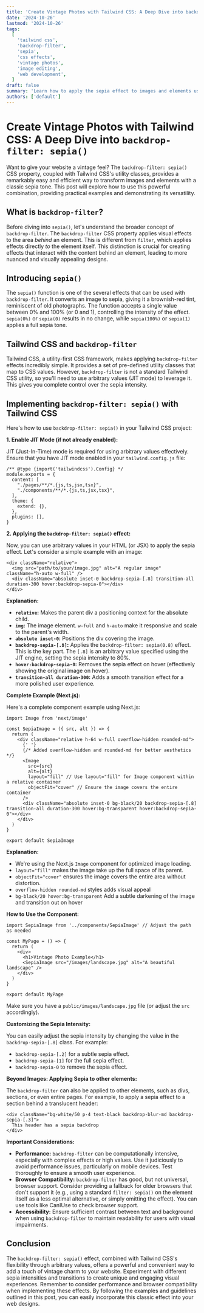 ```yaml
---
title: 'Create Vintage Photos with Tailwind CSS: A Deep Dive into backdrop-filter: sepia()'
date: '2024-10-26'
lastmod: '2024-10-26'
tags:
  [
    'tailwind css',
    'backdrop-filter',
    'sepia',
    'css effects',
    'vintage photos',
    'image editing',
    'web development',
  ]
draft: false
summary: 'Learn how to apply the sepia effect to images and elements using Tailwind CSS backdrop-filter utility. Create vintage-looking photos and add a touch of nostalgia to your website with easy-to-use code examples.'
authors: ['default']
---
```


# Create Vintage Photos with Tailwind CSS: A Deep Dive into `backdrop-filter: sepia()`

Want to give your website a vintage feel? The `backdrop-filter: sepia()` CSS property, coupled with Tailwind CSS's utility classes, provides a remarkably easy and efficient way to transform images and elements with a classic sepia tone. This post will explore how to use this powerful combination, providing practical examples and demonstrating its versatility.

## What is `backdrop-filter`?

Before diving into `sepia()`, let's understand the broader concept of `backdrop-filter`. The `backdrop-filter` CSS property applies visual effects to the area _behind_ an element. This is different from `filter`, which applies effects directly _to_ the element itself. This distinction is crucial for creating effects that interact with the content behind an element, leading to more nuanced and visually appealing designs.

## Introducing `sepia()`

The `sepia()` function is one of the several effects that can be used with `backdrop-filter`. It converts an image to sepia, giving it a brownish-red tint, reminiscent of old photographs. The function accepts a single value between 0% and 100% (or 0 and 1), controlling the intensity of the effect. `sepia(0%)` or `sepia(0)` results in no change, while `sepia(100%)` or `sepia(1)` applies a full sepia tone.

## Tailwind CSS and `backdrop-filter`

Tailwind CSS, a utility-first CSS framework, makes applying `backdrop-filter` effects incredibly simple. It provides a set of pre-defined utility classes that map to CSS values. However, `backdrop-filter` is not a standard Tailwind CSS utility, so you'll need to use arbitrary values (JIT mode) to leverage it. This gives you complete control over the sepia intensity.

## Implementing `backdrop-filter: sepia()` with Tailwind CSS

Here's how to use `backdrop-filter: sepia()` in your Tailwind CSS project:

**1. Enable JIT Mode (if not already enabled):**

JIT (Just-In-Time) mode is required for using arbitrary values effectively. Ensure that you have JIT mode enabled in your `tailwind.config.js` file:

```plaintext
/** @type {import('tailwindcss').Config} */
module.exports = {
  content: [
    "./pages/**/*.{js,ts,jsx,tsx}",
    "./components/**/*.{js,ts,jsx,tsx}",
  ],
  theme: {
    extend: {},
  },
  plugins: [],
}
```

**2. Applying the `backdrop-filter: sepia()` effect:**

Now, you can use arbitrary values in your HTML (or JSX) to apply the sepia effect. Let's consider a simple example with an image:

```plaintext
<div className="relative">
  <img src="path/to/your/image.jpg" alt="A regular image" className="h-auto w-full" />
  <div className="absolute inset-0 backdrop-sepia-[.8] transition-all duration-300 hover:backdrop-sepia-0"></div>
</div>
```

**Explanation:**

- **`relative`:** Makes the parent div a positioning context for the absolute child.
- **`img`:** The image element. `w-full` and `h-auto` make it responsive and scale to the parent's width.
- **`absolute inset-0`:** Positions the div covering the image.
- **`backdrop-sepia-[.8]`:** Applies the `backdrop-filter: sepia(0.8)` effect. This is the key part. The `[.8]` is an arbitrary value specified using the JIT engine, setting the sepia intensity to 80%.
- **`hover:backdrop-sepia-0`:** Removes the sepia effect on hover (effectively showing the original image on hover).
- **`transition-all duration-300`:** Adds a smooth transition effect for a more polished user experience.

**Complete Example (Next.js):**

Here's a complete component example using Next.js:

```plaintext
import Image from 'next/image'

const SepiaImage = ({ src, alt }) => {
  return (
    <div className="relative h-64 w-full overflow-hidden rounded-md">
      {' '}
      {/* Added overflow-hidden and rounded-md for better aesthetics */}
      <Image
        src={src}
        alt={alt}
        layout="fill" // Use layout="fill" for Image component within a relative container
        objectFit="cover" // Ensure the image covers the entire container
      />
      <div className="absolute inset-0 bg-black/20 backdrop-sepia-[.8] transition-all duration-300 hover:bg-transparent hover:backdrop-sepia-0"></div>
    </div>
  )
}

export default SepiaImage
```

**Explanation:**

- We're using the Next.js `Image` component for optimized image loading.
- `layout="fill"` makes the image take up the full space of its parent.
- `objectFit="cover"` ensures the image covers the entire area without distortion.
- `overflow-hidden rounded-md` styles adds visual appeal
- `bg-black/20 hover:bg-transparent` Add a subtle darkening of the image and transition out on hover

**How to Use the Component:**

```plaintext
import SepiaImage from '../components/SepiaImage' // Adjust the path as needed

const MyPage = () => {
  return (
    <div>
      <h1>Vintage Photo Example</h1>
      <SepiaImage src="/images/landscape.jpg" alt="A beautiful landscape" />
    </div>
  )
}

export default MyPage
```

Make sure you have a `public/images/landscape.jpg` file (or adjust the `src` accordingly).

**Customizing the Sepia Intensity:**

You can easily adjust the sepia intensity by changing the value in the `backdrop-sepia-[.8]` class. For example:

- `backdrop-sepia-[.2]` for a subtle sepia effect.
- `backdrop-sepia-[1]` for the full sepia effect.
- `backdrop-sepia-0` to remove the sepia effect.

**Beyond Images: Applying Sepia to other elements:**

The `backdrop-filter` can also be applied to other elements, such as divs, sections, or even entire pages. For example, to apply a sepia effect to a section behind a translucent header:

```plaintext
<div className="bg-white/50 p-4 text-black backdrop-blur-md backdrop-sepia-[.3]">
  This header has a sepia backdrop
</div>
```

**Important Considerations:**

- **Performance:** `backdrop-filter` can be computationally intensive, especially with complex effects or high values. Use it judiciously to avoid performance issues, particularly on mobile devices. Test thoroughly to ensure a smooth user experience.
- **Browser Compatibility:** `backdrop-filter` has good, but not universal, browser support. Consider providing a fallback for older browsers that don't support it (e.g., using a standard `filter: sepia()` on the element itself as a less optimal alternative, or simply omitting the effect). You can use tools like CanIUse to check browser support.
- **Accessibility:** Ensure sufficient contrast between text and background when using `backdrop-filter` to maintain readability for users with visual impairments.

## Conclusion

The `backdrop-filter: sepia()` effect, combined with Tailwind CSS's flexibility through arbitrary values, offers a powerful and convenient way to add a touch of vintage charm to your website. Experiment with different sepia intensities and transitions to create unique and engaging visual experiences. Remember to consider performance and browser compatibility when implementing these effects. By following the examples and guidelines outlined in this post, you can easily incorporate this classic effect into your web designs.
